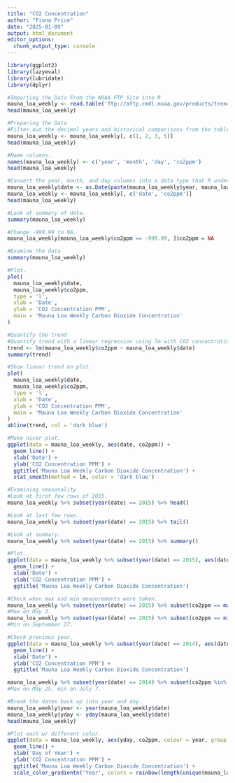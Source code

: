 ```yaml
---
title: "CO2 Concentration"
author: "Fiona Price"
date: "2025-01-09"
output: html_document
editor_options: 
  chunk_output_type: console
---
```


```r
library(ggplot2)
library(lazyeval)
library(lubridate)
library(dplyr)
```

```r
#Importing the Data From the NOAA FTP Site into R
mauna_loa_weekly <- read.table('ftp://aftp.cmdl.noaa.gov/products/trends/co2/co2_weekly_mlo.txt')
head(mauna_loa_weekly)
```

```r
#Preparing the Data
#Filter out the decimal years and historical comparisons from the table and keep the year, month, day and carbon concentration observed.
mauna_loa_weekly <- mauna_loa_weekly[, c(1, 2, 3, 5)]
head(mauna_loa_weekly)

#Name columns.
names(mauna_loa_weekly) <- c('year', 'month', 'day', 'co2ppm')
head(mauna_loa_weekly)

#Convert the year, month, and day columns into a data type that R understands as dates.
mauna_loa_weekly$date <- as.Date(paste(mauna_loa_weekly$year, mauna_loa_weekly$month, mauna_loa_weekly$day, sep = '-'), format = '%Y-%m-%d')
mauna_loa_weekly <- mauna_loa_weekly[, c('date', 'co2ppm')]
head(mauna_loa_weekly)

#Look at summary of data.
summary(mauna_loa_weekly)

#Change -999.99 to NA.
mauna_loa_weekly[mauna_loa_weekly$co2ppm == -999.99, ]$co2ppm = NA
```

```r
#Examine the data
summary(mauna_loa_weekly)

#Plot.
plot(
  mauna_loa_weekly$date,
  mauna_loa_weekly$co2ppm,
  type = 'l',
  xlab = 'Date',
  ylab = 'CO2 Concentration PPM',
  main = 'Mauna Loa Weekly Carbon Dioxide Concentration'
)
```

```r
#Quantify the trend
#Quantify trend with a linear regression using lm with CO2 concentration as the dependent variable and date as the independent variable.
trend <- lm(mauna_loa_weekly$co2ppm ~ mauna_loa_weekly$date)
summary(trend)

#Show linear trend on plot.
plot(
  mauna_loa_weekly$date,
  mauna_loa_weekly$co2ppm,
  type = 'l',
  xlab = 'Date',
  ylab = 'CO2 Concentration PPM',
  main = 'Mauna Loa Weekly Carbon Dioxide Concentration'
)
abline(trend, col = 'dark blue')

#Make nicer plot.
ggplot(data = mauna_loa_weekly, aes(date, co2ppm)) +
  geom_line() +
  xlab('Date') +
  ylab('CO2 Concentration PPM') + 
  ggtitle('Mauna Loa Weekly Carbon Dioxide Concentration') +
  stat_smooth(method = lm, color = 'dark blue')
```

```r
#Examining seasonality
#Look at first few rows of 2015.
mauna_loa_weekly %>% subset(year(date) == 2015) %>% head()

#Look at last few rows.
mauna_loa_weekly %>% subset(year(date) == 2015) %>% tail()

#Look at summary.
mauna_loa_weekly %>% subset(year(date) == 2015) %>% summary()

#Plot.
ggplot(data = mauna_loa_weekly %>% subset(year(date) == 2015), aes(date, co2ppm)) +
  geom_line() +
  xlab('Date') +
  ylab('CO2 Concentration PPM') + 
  ggtitle('Mauna Loa Weekly Carbon Dioxide Concentration')

#Check when max and min measurements were taken.
mauna_loa_weekly %>% subset(year(date) == 2015) %>% subset(co2ppm == max(co2ppm))
#Max on May 3.
mauna_loa_weekly %>% subset(year(date) == 2015) %>% subset(co2ppm == min(co2ppm))
#Min on September 27. 

#Check previous year.
ggplot(data = mauna_loa_weekly %>% subset(year(date) == 2014), aes(date, co2ppm)) +
  geom_line() +
  xlab('Date') +
  ylab('CO2 Concentration PPM') + 
  ggtitle('Mauna Loa Weekly Carbon Dioxide Concentration')

mauna_loa_weekly %>% subset(year(date) == 2014) %>% subset(co2ppm %in% c(min(co2ppm), max(co2ppm)))
#Max on May 25, min on July 7. 

#Break the dates back up into year and day.
mauna_loa_weekly$year <- year(mauna_loa_weekly$date)
mauna_loa_weekly$yday <- yday(mauna_loa_weekly$date)
head(mauna_loa_weekly)

#Plot each w/ different color.
ggplot(data = mauna_loa_weekly, aes(yday, co2ppm, colour = year, group = year)) +
  geom_line() +
  xlab('Day of Year') +
  ylab('CO2 Concentration PPM') + 
  ggtitle('Mauna Loa Weekly Carbon Dioxide Concentration') +
  scale_color_gradientn('Year', colors = rainbow(length(unique(mauna_loa_weekly$year))))
```
